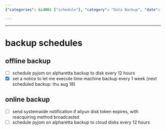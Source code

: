```yaml
---
{"categories": &id001 ["schedule"], "category": "Data Backup", "date": "2022-08-18 03:56:00", "description": "The article discusses backup schedules for a system, covering both offline backups to disk and online backups to cloud disks. It also provides guidance on setting up notification systems and determining timetables for regular intervals of execution.", "tags": *id001, "title": "backup schedules"}

---
```


------

# backup schedules

## offline backup
- [ ] schedule pyjom on alpharetta backup to disk every 12 hours
- [x] set a notice to let me execute time machine backup every 1 week (next scheduled backup: thu aug 18)

## online backup
- [ ] send systemwide notification if aliyun disk token expires, with reacquiring method broadcasted
- [ ] schedule pyjom on alpharetta backup to cloud disks every 12 hours

